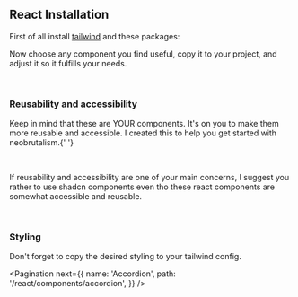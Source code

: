 

## React Installation

First of all install <a target="_blank" href="https://tailwindcss.com/docs/installation">tailwind</a> and these packages:

<Installation />

Now choose any component you find useful, copy it to your project, and adjust it
so it fulfills your needs.

<br />

### Reusability and accessibility

Keep in mind that these are YOUR components. It's on you to make them more reusable
and accessible. I created this to help you get started with neobrutalism.{' '}

<br />

If reusability and accessibility are one of your main concerns, I suggest you rather to use <Link href='/shadcn/installation'>shadcn</Link> components even tho these react components are somewhat accessible and reusable.

<br />

### Styling

Don't forget to copy the <Link href='/docs/styling'>desired styling</Link> to your tailwind config.

<Pagination
  next={{
    name: 'Accordion',
    path: '/react/components/accordion',
  }}
/>
